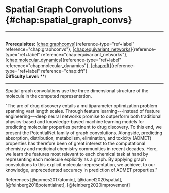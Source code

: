 # Spatial Graph Convolutions \{#chap:spatial_graph_convs\}

------------------------------------------------------------------------

\
**Prerequisites:**
[\[chap:graphconvs\]](#chap:graphconvs)\{reference-type="ref+label"
reference="chap:graphconvs"\},
[\[chap:equivariant_networks\]](#chap:equivariant_networks)\{reference-type="ref+label"
reference="chap:equivariant_networks"\},
[\[chap:molecular_dynamics\]](#chap:molecular_dynamics)\{reference-type="ref+label"
reference="chap:molecular_dynamics"\},
[\[chap:dft\]](#chap:dft)\{reference-type="ref+label"
reference="chap:dft"\}\
**Difficulty Level:** \*\*\

------------------------------------------------------------------------

Spatial graph convolutions use the three dimensional structure of the
molecule in the computed representation.

\"The arc of drug discovery entails a multiparameter optimization
problem spanning vast length scales. Through feature learning---instead
of feature engineering---deep neural networks promise to outperform both
traditional physics-based and knowledge-based machine learning models
for predicting molecular properties pertinent to drug discovery. To this
end, we present the PotentialNet family of graph convolutions.
Alongside, predicting absorption, distribution, metabolism, elimination,
and toxicity (ADMET) properties has therefore been of great interest to
the computational chemistry and medicinal chemistry communities in
recent decades. Here, we learn the features most relevant to each
chemical task at hand by representing each molecule explicitly as a
graph. By applying graph convolutions to this explicit molecular
representation, we achieve, to our knowledge, unprecedented accuracy in
prediction of ADMET properties.\"

References [@gomes2017atomic], [@danel2020spatial],
[@feinberg2018potentialnet], [@feinberg2020improvement]

